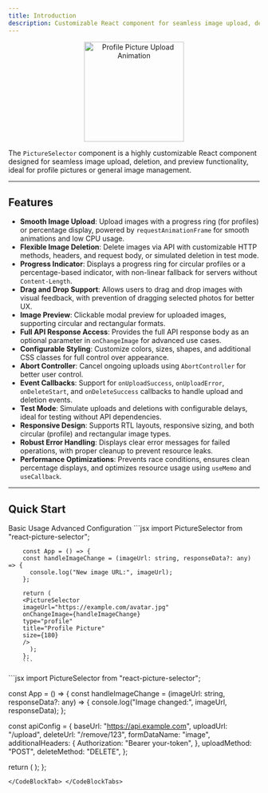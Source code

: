 ```yaml
---
title: Introduction
description: Customizable React component for seamless image upload, deletion, and preview.
---
```

<p align="center">
  <img
    src="https://raw.githubusercontent.com/Zephinax/react-picture-selector/refs/heads/dev/public/circle.gif"
    alt="Profile Picture Upload Animation"
    width="200"
  />
</p>

The `PictureSelector` component is a highly customizable React component designed for seamless image upload, deletion, and preview functionality, ideal for profile pictures or general image management.

<Cards>
  <Card
    title="🚀 Feature Rich"
    description="Drag & drop, progress indicators, preview modals, and API integration"
    href="#features"
  />
  <Card
    title="🎨 Highly Customizable"
    description="Colors, sizes, shapes, and full CSS class control"
    href="#styling"
  />
  <Card
    title="🧪 Test Mode"
    description="Simulate uploads and deletions without API dependencies"
    href="#test-mode"
  />
  <Card
    title="⚡ Performance Optimized"
    description="Smooth animations with requestAnimationFrame and abort controllers"
    href="#features"
  />
</Cards>

---
## Features

- **Smooth Image Upload**: Upload images with a progress ring (for profiles) or percentage display, powered by `requestAnimationFrame` for smooth animations and low CPU usage.
- **Flexible Image Deletion**: Delete images via API with customizable HTTP methods, headers, and request body, or simulated deletion in test mode.
- **Progress Indicator**: Displays a progress ring for circular profiles or a percentage-based indicator, with non-linear fallback for servers without `Content-Length`.
- **Drag and Drop Support**: Allows users to drag and drop images with visual feedback, with prevention of dragging selected photos for better UX.
- **Image Preview**: Clickable modal preview for uploaded images, supporting circular and rectangular formats.
- **Full API Response Access**: Provides the full API response body as an optional parameter in `onChangeImage` for advanced use cases.
- **Configurable Styling**: Customize colors, sizes, shapes, and additional CSS classes for full control over appearance.
- **Abort Controller**: Cancel ongoing uploads using `AbortController` for better user control.
- **Event Callbacks**: Support for `onUploadSuccess`, `onUploadError`, `onDeleteStart`, and `onDeleteSuccess` callbacks to handle upload and deletion events.
- **Test Mode**: Simulate uploads and deletions with configurable delays, ideal for testing without API dependencies.
- **Responsive Design**: Supports RTL layouts, responsive sizing, and both circular (profile) and rectangular image types.
- **Robust Error Handling**: Displays clear error messages for failed operations, with proper cleanup to prevent resource leaks.
- **Performance Optimizations**: Prevents race conditions, ensures clean percentage displays, and optimizes resource usage using `useMemo` and `useCallback`.

---
## Quick Start

<CodeBlockTabs defaultValue="basic">
  <CodeBlockTabsList>
    <CodeBlockTabsTrigger value="basic">Basic Usage</CodeBlockTabsTrigger>
    <CodeBlockTabsTrigger value="advanced">Advanced Configuration</CodeBlockTabsTrigger>
  </CodeBlockTabsList>
  <CodeBlockTab value="basic">
        ```jsx
        import PictureSelector from "react-picture-selector";

        const App = () => {
        const handleImageChange = (imageUrl: string, responseData?: any) => {
          console.log("New image URL:", imageUrl);
        };

        return (
        <PictureSelector
        imageUrl="https://example.com/avatar.jpg"
        onChangeImage={handleImageChange}
        type="profile"
        title="Profile Picture"
        size={180}
        />
          );
        };‍‍
        ```
  </CodeBlockTab>
  <CodeBlockTab value="advanced">
```jsx
import PictureSelector from "react-picture-selector";

const App = () => {
  const handleImageChange = (imageUrl: string, responseData?: any) => {
    console.log("Image changed:", imageUrl, responseData);
  };

  const apiConfig = {
    baseUrl: "https://api.example.com",
    uploadUrl: "/upload",
    deleteUrl: "/remove/123",
    formDataName: "image",
    additionalHeaders: {
      Authorization: "Bearer your-token",
    },
    uploadMethod: "POST",
    deleteMethod: "DELETE",
  };

  return (
    <PictureSelector
      apiConfig={apiConfig}
      imageUrl="https://example.com/avatar.jpg"
      onChangeImage={handleImageChange}
      type="profile"
      title="User Avatar"
      size={200}
      testMode={false}
    />
  );
};
```
</CodeBlockTab> </CodeBlockTabs>
